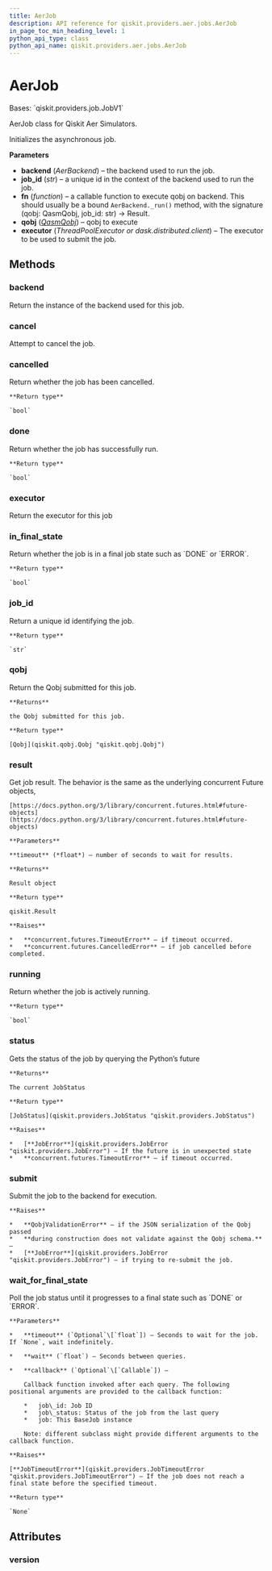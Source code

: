 ```yaml
---
title: AerJob
description: API reference for qiskit.providers.aer.jobs.AerJob
in_page_toc_min_heading_level: 1
python_api_type: class
python_api_name: qiskit.providers.aer.jobs.AerJob
---
```


# AerJob

<Class id="qiskit.providers.aer.jobs.AerJob" isDedicatedPage={true} github="https://github.com/qiskit/qiskit-aer/tree/stable/0.9/qiskit/providers/aer/jobs/aerjob.py" signature="AerJob(backend, job_id, fn, qobj, executor=None)" modifiers="class">
  Bases: `qiskit.providers.job.JobV1`

  AerJob class for Qiskit Aer Simulators.

  Initializes the asynchronous job.

  **Parameters**

  *   **backend** (*AerBackend*) – the backend used to run the job.
  *   **job\_id** (*str*) – a unique id in the context of the backend used to run the job.
  *   **fn** (*function*) – a callable function to execute qobj on backend. This should usually be a bound `AerBackend._run()` method, with the signature (qobj: QasmQobj, job\_id: str) -> Result.
  *   **qobj** ([*QasmQobj*](qiskit.qobj.QasmQobj "qiskit.qobj.QasmQobj")) – qobj to execute
  *   **executor** (*ThreadPoolExecutor or dask.distributed.client*) – The executor to be used to submit the job.

  ## Methods

  ### backend

  <Function id="qiskit.providers.aer.jobs.AerJob.backend" signature="AerJob.backend()">
    Return the instance of the backend used for this job.
  </Function>

  ### cancel

  <Function id="qiskit.providers.aer.jobs.AerJob.cancel" signature="AerJob.cancel()">
    Attempt to cancel the job.
  </Function>

  ### cancelled

  <Function id="qiskit.providers.aer.jobs.AerJob.cancelled" signature="AerJob.cancelled()">
    Return whether the job has been cancelled.

    **Return type**

    `bool`
  </Function>

  ### done

  <Function id="qiskit.providers.aer.jobs.AerJob.done" signature="AerJob.done()">
    Return whether the job has successfully run.

    **Return type**

    `bool`
  </Function>

  ### executor

  <Function id="qiskit.providers.aer.jobs.AerJob.executor" signature="AerJob.executor()">
    Return the executor for this job
  </Function>

  ### in\_final\_state

  <Function id="qiskit.providers.aer.jobs.AerJob.in_final_state" signature="AerJob.in_final_state()">
    Return whether the job is in a final job state such as `DONE` or `ERROR`.

    **Return type**

    `bool`
  </Function>

  ### job\_id

  <Function id="qiskit.providers.aer.jobs.AerJob.job_id" signature="AerJob.job_id()">
    Return a unique id identifying the job.

    **Return type**

    `str`
  </Function>

  ### qobj

  <Function id="qiskit.providers.aer.jobs.AerJob.qobj" signature="AerJob.qobj()">
    Return the Qobj submitted for this job.

    **Returns**

    the Qobj submitted for this job.

    **Return type**

    [Qobj](qiskit.qobj.Qobj "qiskit.qobj.Qobj")
  </Function>

  ### result

  <Function id="qiskit.providers.aer.jobs.AerJob.result" signature="AerJob.result(timeout=None)">
    Get job result. The behavior is the same as the underlying concurrent Future objects,

    [https://docs.python.org/3/library/concurrent.futures.html#future-objects](https://docs.python.org/3/library/concurrent.futures.html#future-objects)

    **Parameters**

    **timeout** (*float*) – number of seconds to wait for results.

    **Returns**

    Result object

    **Return type**

    qiskit.Result

    **Raises**

    *   **concurrent.futures.TimeoutError** – if timeout occurred.
    *   **concurrent.futures.CancelledError** – if job cancelled before completed.
  </Function>

  ### running

  <Function id="qiskit.providers.aer.jobs.AerJob.running" signature="AerJob.running()">
    Return whether the job is actively running.

    **Return type**

    `bool`
  </Function>

  ### status

  <Function id="qiskit.providers.aer.jobs.AerJob.status" signature="AerJob.status()">
    Gets the status of the job by querying the Python’s future

    **Returns**

    The current JobStatus

    **Return type**

    [JobStatus](qiskit.providers.JobStatus "qiskit.providers.JobStatus")

    **Raises**

    *   [**JobError**](qiskit.providers.JobError "qiskit.providers.JobError") – If the future is in unexpected state
    *   **concurrent.futures.TimeoutError** – if timeout occurred.
  </Function>

  ### submit

  <Function id="qiskit.providers.aer.jobs.AerJob.submit" signature="AerJob.submit()">
    Submit the job to the backend for execution.

    **Raises**

    *   **QobjValidationError** – if the JSON serialization of the Qobj passed
    *   **during construction does not validate against the Qobj schema.** –
    *   [**JobError**](qiskit.providers.JobError "qiskit.providers.JobError") – if trying to re-submit the job.
  </Function>

  ### wait\_for\_final\_state

  <Function id="qiskit.providers.aer.jobs.AerJob.wait_for_final_state" signature="AerJob.wait_for_final_state(timeout=None, wait=5, callback=None)">
    Poll the job status until it progresses to a final state such as `DONE` or `ERROR`.

    **Parameters**

    *   **timeout** (`Optional`\[`float`]) – Seconds to wait for the job. If `None`, wait indefinitely.

    *   **wait** (`float`) – Seconds between queries.

    *   **callback** (`Optional`\[`Callable`]) –

        Callback function invoked after each query. The following positional arguments are provided to the callback function:

        *   job\_id: Job ID
        *   job\_status: Status of the job from the last query
        *   job: This BaseJob instance

        Note: different subclass might provide different arguments to the callback function.

    **Raises**

    [**JobTimeoutError**](qiskit.providers.JobTimeoutError "qiskit.providers.JobTimeoutError") – If the job does not reach a final state before the specified timeout.

    **Return type**

    `None`
  </Function>

  ## Attributes

  ### version

  <Attribute id="qiskit.providers.aer.jobs.AerJob.version" attributeValue="1" />
</Class>

